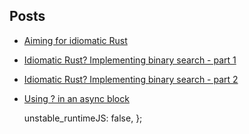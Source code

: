 
## Posts

- [Aiming for idiomatic Rust](/blog/aiming-for-idiomatic-rust)
- [Idiomatic Rust? Implementing binary search - part 1](/blog/binary-search-rust)
- [Idiomatic Rust? Implementing binary search - part 2](/blog/binary-search-rust-part-2)
- [Using ? in an async block](/blog/using-a-question-mark-in-async-block)

  unstable_runtimeJS: false,
};

